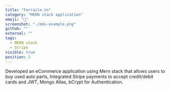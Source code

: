 ```yaml
---
title: "Ferraile.tn"
category: "MERN stack application"
emoji: "📓"
screenshot: "./mdx-example.png"
github: ""
external: ""
tags:
  - MERN stack
  - Stripe
visible: true
position: 2
---
```


Developed an eCommerce application using Mern stack that allows users to buy used auto parts, Integrated Stripe payments to accept credit/debit cards and JWT, Mongo Atlas, bCrypt for Authentication.